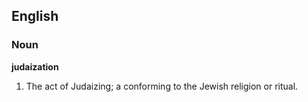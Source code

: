 ==English==

===Noun===

'''judaization'''

#The act of Judaizing; a conforming to the Jewish religion or ritual.